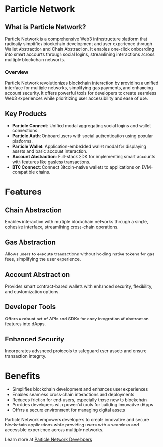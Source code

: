 # Particle Network

## What is Particle Network?

Particle Network is a comprehensive Web3 infrastructure platform that radically simplifies blockchain development and user experience through Wallet Abstraction and Chain Abstraction. It enables one-click onboarding into smart accounts through social logins, streamlining interactions across multiple blockchain networks.

### Overview

Particle Network revolutionizes blockchain interaction by providing a unified interface for multiple networks, simplifying gas payments, and enhancing account security. It offers powerful tools for developers to create seamless Web3 experiences while prioritizing user accessibility and ease of use.

## Key Products

- **Particle Connect**: Unified modal aggregating social logins and wallet connections.
- **Particle Auth**: Onboard users with social authentication using popular platforms.
- **Particle Wallet**: Application-embedded wallet modal for displaying assets and basic account interaction.
- **Account Abstraction**: Full-stack SDK for implementing smart accounts with features like gasless transactions.
- **BTC Connect**: Connect Bitcoin-native wallets to applications on EVM-compatible chains.

# Features

## Chain Abstraction

Enables interaction with multiple blockchain networks through a single, cohesive interface, streamlining cross-chain operations.

## Gas Abstraction

Allows users to execute transactions without holding native tokens for gas fees, simplifying the user experience.

## Account Abstraction

Provides smart contract-based wallets with enhanced security, flexibility, and customization options.

## Developer Tools

Offers a robust set of APIs and SDKs for easy integration of abstraction features into dApps.

## Enhanced Security

Incorporates advanced protocols to safeguard user assets and ensure transaction integrity.

# Benefits

- Simplifies blockchain development and enhances user experiences
- Enables seamless cross-chain interactions and deployments
- Reduces friction for end-users, especially those new to blockchain
- Provides developers with powerful tools for building innovative dApps
- Offers a secure environment for managing digital assets

Particle Network empowers developers to create innovative and secure blockchain applications while providing users with a seamless and accessible experience across multiple networks.

Learn more at [Particle Network Developers](https://developers.particle.network)